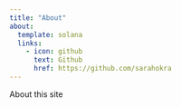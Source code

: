 ---
title: "About"
about:
  template: solana
  links:
    - icon: github
      text: Github
      href: https://github.com/sarahokra
---

About this site
